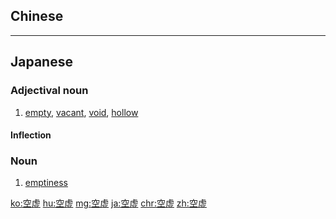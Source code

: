 {{also|空虛}}
==Chinese==
{{zh-see|空虛}}

----

==Japanese==
{{ja-kanjitab|くう|きょ|yomi=o}}

===Adjectival noun===
{{ja-adj|decl=na|くうきょ|kyu=空虛}}

# [[empty]], [[vacant]], [[void]], [[hollow]]

====Inflection====
{{ja-na|くうきょ}}

===Noun===
{{ja-noun|くうきょ|kyu=空虛}}

# [[emptiness]]

[[ko:空虚]]
[[hu:空虚]]
[[mg:空虚]]
[[ja:空虚]]
[[chr:空虚]]
[[zh:空虚]]